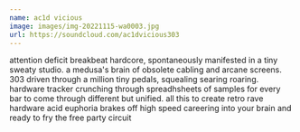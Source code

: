 ```yaml
---
name: ac1d vicious
image: images/img-20221115-wa0003.jpg
url: https://soundcloud.com/ac1dvicious303
---
```

attention deficit breakbeat hardcore, spontaneously manifested in a tiny sweaty studio. a medusa's brain of obsolete cabling and arcane screens. 303 driven through a million tiny pedals, squealing searing roaring. hardware tracker crunching through spreadhsheets of samples for every bar to come through different but unified. all this to create retro rave hardware acid euphoria brakes off high speed careering into your brain and ready to fry the free party circuit